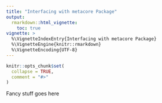 ```yaml
---
title: "Interfacing with metacore Package"
output: 
  rmarkdown::html_vignette:
    toc: true
vignette: >
  %\VignetteIndexEntry{Interfacing with metacore Package}
  %\VignetteEngine{knitr::rmarkdown}
  %\VignetteEncoding{UTF-8}
---
```


```r
knitr::opts_chunk$set(
  collapse = TRUE,
  comment = "#>"
)
```


Fancy stuff goes here